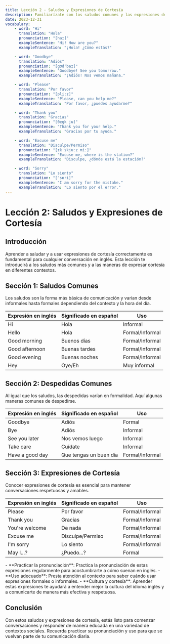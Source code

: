 ```yaml
---
title: Lección 2 - Saludos y Expresiones de Cortesía
description: Familiarízate con los saludos comunes y las expresiones de cortesía en inglés.
date: 2023-12-31
vocabulary:
    - word: "Hi"
      translation: "Hola"
      pronunciation: "[haɪ]"
      exampleSentence: "Hi! How are you?"
      exampleTranslation: "¡Hola! ¿Cómo estás?"

    - word: "Goodbye"
      translation: "Adiós"
      pronunciation: "[ɡʊdˈbaɪ]"
      exampleSentence: "Goodbye! See you tomorrow."
      exampleTranslation: "¡Adiós! Nos vemos mañana."

    - word: "Please"
      translation: "Por favor"
      pronunciation: "[pliːz]"
      exampleSentence: "Please, can you help me?"
      exampleTranslation: "Por favor, ¿puedes ayudarme?"

    - word: "Thank you"
      translation: "Gracias"
      pronunciation: "[θæŋk ju]"
      exampleSentence: "Thank you for your help."
      exampleTranslation: "Gracias por tu ayuda."

    - word: "Excuse me"
      translation: "Disculpe/Permiso"
      pronunciation: "[ɪkˈskjuːz miː]"
      exampleSentence: "Excuse me, where is the station?"
      exampleTranslation: "Disculpe, ¿dónde está la estación?"

    - word: "Sorry"
      translation: "Lo siento"
      pronunciation: "[ˈsɒri]"
      exampleSentence: "I am sorry for the mistake."
      exampleTranslation: "Lo siento por el error."
---
```


# Lección 2: Saludos y Expresiones de Cortesía

## Introducción

Aprender a saludar y a usar expresiones de cortesía correctamente es fundamental para cualquier conversación en inglés. Esta lección te introducirá a los saludos más comunes y a las maneras de expresar cortesía en diferentes contextos.

## Sección 1: Saludos Comunes

Los saludos son la forma más básica de comunicación y varían desde informales hasta formales dependiendo del contexto y la hora del día.

| Expresión en inglés | Significado en español | Uso             |
| ------------------- | ---------------------- | --------------- |
| Hi                  | Hola                   | Informal        |
| Hello               | Hola                   | Formal/Informal |
| Good morning        | Buenos días            | Formal/Informal |
| Good afternoon      | Buenas tardes          | Formal/Informal |
| Good evening        | Buenas noches          | Formal/Informal |
| Hey                 | Oye/Eh                 | Muy informal    |

<TextToSpeechPlayer mp3File={../assets/courses/english/_shared/lessons/lesson2/audio/common-greetings.mp3} />

## Sección 2: Despedidas Comunes

Al igual que los saludos, las despedidas varían en formalidad. Aquí algunas maneras comunes de despedirse.

| Expresión en inglés | Significado en español | Uso             |
| ------------------- | ---------------------- | --------------- |
| Goodbye             | Adiós                  | Formal          |
| Bye                 | Adiós                  | Informal        |
| See you later       | Nos vemos luego        | Informal        |
| Take care           | Cuídate                | Informal        |
| Have a good day     | Que tengas un buen día | Formal/Informal |

<TextToSpeechPlayer mp3File={../assets/courses/english/_shared/lessons/lesson2/audio/common-farewells.mp3} />

## Sección 3: Expresiones de Cortesía

Conocer expresiones de cortesía es esencial para mantener conversaciones respetuosas y amables.

| Expresión en inglés | Significado en español | Uso             |
| ------------------- | ---------------------- | --------------- |
| Please              | Por favor              | Formal/Informal |
| Thank you           | Gracias                | Formal/Informal |
| You're welcome      | De nada                | Formal/Informal |
| Excuse me           | Disculpe/Permiso       | Formal/Informal |
| I'm sorry           | Lo siento              | Formal/Informal |
| May I...?           | ¿Puedo...?             | Formal          |

<TextToSpeechPlayer mp3File={../assets/courses/english/_shared/lessons/lesson2/audio/politeness-expressions.mp3} />

<TipBox>
	- **Practicar la pronunciación**: Practica la pronunciación de estas expresiones regularmente para acostumbrarte a cómo suenan en inglés. - **Uso adecuado**: Presta atención al contexto para saber cuándo usar expresiones formales o
	informales. - **Cultura y cortesía**: Aprender estas expresiones te ayudará a entender mejor la cultura del idioma inglés y a comunicarte de manera más efectiva y respetuosa.
</TipBox>

## Conclusión

Con estos saludos y expresiones de cortesía, estás listo para comenzar conversaciones y responder de manera educada en una variedad de contextos sociales. Recuerda practicar su pronunciación y uso para que se vuelvan parte de tu comunicación diaria.
